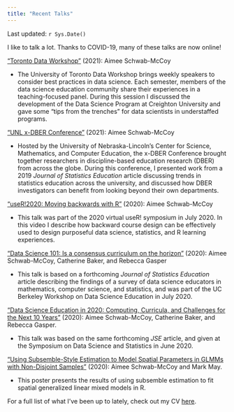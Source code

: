 ---
title: "Recent Talks"
---

Last updated: `r Sys.Date()`

I like to talk a lot. Thanks to COVID-19, many of these talks are now online! 

["Toronto Data Workshop"](https://rohanalexander.com/toronto_data_workshop.html) (2021): Aimee Schwab-McCoy

- The University of Toronto Data Workshop brings weekly speakers to consider best practices in data science. Each semester, members of the data science education community share their experiences in a teaching-focused panel. During this session I discussed the development of the Data Science Program at Creighton University and gave some "tips from the trenches" for data scientists in understaffed programs.

["UNL x-DBER Conference"](https://scimath.unl.edu/x-dber/2021/) (2021): Aimee Schwab-McCoy

- Hosted by the University of Nebraska-Lincoln's Center for Science, Mathematics, and Computer Education, the x-DBER Conference brought together researchers in discipline-based education research (DBER) from across the globe. During this conference, I presented work from a 2019 _Journal of Statistics Education_ article discussing trends in statistics education across the university, and discussed how DBER investigators can benefit from looking beyond their own departments.

["useR!2020: Moving backwards with R"](https://www.youtube.com/watch?v=hPQwGyc9SGA&list=PLXvc8nug4yt0bYG0GtpsXSfZ2ukPoE3Vd&index=3) (2020): Aimee Schwab-McCoy

- This talk was part of the 2020 virtual useR! symposium in July 2020. In this video I describe how backward course design can be effectively used to design purposeful data science, statistics, and R learning experiences.

["Data Science 101: Is a consensus curriculum on the horizon"](https://www.youtube.com/watch?v=SzWy3a-yy8g&list=PLXvc8nug4yt0bYG0GtpsXSfZ2ukPoE3Vd&index=2&t=0s) (2020): Aimee Schwab-McCoy, Catherine Baker, and Rebecca Gasper

- This talk is based on a forthcoming _Journal of Statistics Education_ article describing the findings of a survey of data science educators in mathematics, computer science, and statistics, and was part of the UC Berkeley Workshop on Data Science Education in July 2020.


["Data Science Education in 2020: Computing, Curricula, and Challenges for the Next 10 Years"](files/SDSS_Schwab-McCoy.pdf) (2020): Aimee Schwab-McCoy, Catherine Baker, and Rebecca Gasper.

- This talk was based on the same forthcoming _JSE_ article, and given at the Symposium on Data Science and Statistics in June 2020.

["Using Subsemble-Style Estimation to Model Spatial Parameters in GLMMs with Non-Disjoint Samples"](files/poster_CSP2020_ASchwab-McCoy.html) (2020): Aimee Schwab-McCoy and Mark May.

- This poster presents the results of using subsemble estimation to fit spatial generalized linear mixed models in R.

For a full list of what I've been up to lately, check out my CV [here](files/AimeeSchwabMcCoy_CV.pdf).